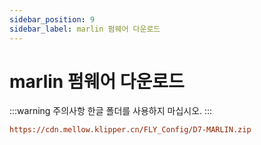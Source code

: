 ```yaml
---
sidebar_position: 9
sidebar_label: marlin 펌웨어 다운로드
---
```


# marlin 펌웨어 다운로드

:::warning 주의사항
한글 폴더를 사용하지 마십시오.
:::

```cfg
https://cdn.mellow.klipper.cn/FLY_Config/D7-MARLIN.zip
```